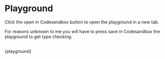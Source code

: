 
# Playground

Click the open in Codesandbox button to open the playground in a new tab.

For reasons unknown to me you will have to press save in Codesandbox the playground to get type checking.

<br />
{playground}
